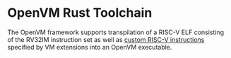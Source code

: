 # OpenVM Rust Toolchain

The OpenVM framework supports transpilation of a RISC-V ELF consisting of the RV32IM instruction set as well as [custom RISC-V instructions](/specs/reference/riscv-custom-code) specified by VM extensions into an OpenVM executable.
